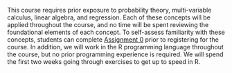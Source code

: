 This course requires prior exposure to probability theory, multi-variable calculus, linear algebra, and regression. Each of these concepts will be applied throughout the course, and no time will be spent reviewing the foundational elements of each concept. To self-assess familiarity with these concepts, students can complete [Assignment 0](a0-course-prereqs.html) prior to registering for the course. In addition, we will work in the R programming language throughout the course, but no prior programming experience is required. We will spend the first two weeks going through exercises to get up to speed in R.
